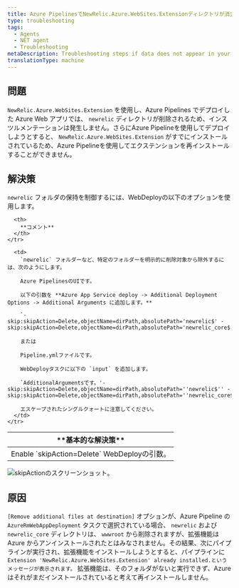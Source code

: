 ```yaml
---
title: Azure PipelinesでNewRelic.Azure.WebSites.Extensionディレクトリが消去される。
type: troubleshooting
tags:
  - Agents
  - NET agent
  - Troubleshooting
metaDescription: Troubleshooting steps if data does not appear in your app after you installed the New Relic .NET agent.
translationType: machine
---
```



## 問題

`NewRelic.Azure.WebSites.Extension` を使用し、Azure Pipelines でデプロイした Azure Web アプリでは、 `newrelic` ディレクトリが削除されるため、インスツルメンテーションは発生しません。さらにAzure Pipelineを使用してデプロイしようとすると、 `NewRelic.Azure.WebSites.Extension` がすでにインストールされているため、Azure Pipelineを使用してエクステンションを再インストールすることができません。

## 解決策

`newrelic` フォルダの保持を制御するには、WebDeployの以下のオプションを使用します。

<table>
  <thead>
    <tr>
      <th>
        **基本的な解決策**
      </th>

      <th>
        **コメント**
      </th>
    </tr>
  </thead>

  <tbody>
    <tr>
      <td>
        Enable `skipAction=Delete` WebDeployの引数。
      </td>

      <td>
        `newrelic` フォルダーなど、特定のフォルダーを明示的に削除対象から除外するには、次のようにします。

        Azure PipelinesのUIです。

        以下の引数を **Azure App Service deploy -> Additional Deployment Options -> Additional Arguments に追加します。**

        `-skip:skipAction=Delete,objectName=dirPath,absolutePath='newrelic$' -skip:skipAction=Delete,objectName=dirPath,absolutePath='newrelic_core$'`

        または

        Pipeline.ymlファイルです。

        WebDeployタスクに以下の `input` を追加します。

        `AdditionalArgumentsです。'-skip:skipAction=Delete,objectName=dirPath,absolutePath=''newrelic$'' -skip:skipAction=Delete,objectName=dirPath,absolutePath=''newrelic_core$''`

        エスケープされたシングルクォートに注意してください。
      </td>
    </tr>
  </tbody>
</table>

<img
  src={azurePipeline}
  title="azure-pipeline.png"
  alt="skipActionのスクリーンショット。"
/>

## 原因

`[Remove additional files at destination]` オプションが、Azure Pipeline の `AzureRmWebAppDeployment` タスクで選択されている場合、 `newrelic` および `newrelic_core` ディレクトリは、 `wwwroot` から削除されますが、拡張機能は Azure からアンインストールされたとはみなされません。その結果、次にパイプラインが実行され、拡張機能をインストールしようとすると、パイプラインに `Extension 'NewRelic.Azure.WebSites.Extension' already installed.というメッセージが表示されます。` 拡張機能は、そのフォルダがないと実行できず、Azureはそれがまだインストールされていると考えて再インストールしません。
